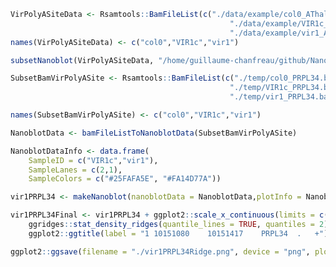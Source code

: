 
```r
VirPolyASiteData <- Rsamtools::BamFileList(c("./data/example/col0_AThalChr1.bam",
												 "./data/example/VIR1c_AThalChr1.bam",
												 "./data/example/vir1_AThalChr1.bam"))
names(VirPolyASiteData) <- c("col0","VIR1c","vir1")

subsetNanoblot(VirPolyASiteData, "/home/guillaume-chanfreau/github/Nano_blot/user_input_files/probes.bed", c("PRPL34"),RACE = TRUE, viewingWindow = "PRPL34")
```

```r
SubsetBamVirPolyASite <- Rsamtools::BamFileList(c("./temp/col0_PRPL34.bam",
												 "./temp/VIR1c_PRPL34.bam",
												 "./temp/vir1_PRPL34.bam"))

names(SubsetBamVirPolyASite) <- c("col0","VIR1c","vir1")

NanoblotData <- bamFileListToNanoblotData(SubsetBamVirPolyASite)

NanoblotDataInfo <- data.frame(
	SampleID = c("VIR1c","vir1"),
	SampleLanes = c(2,1),
	SampleColors = c("#25FAFA5E", "#FA14D77A"))

vir1PRPL34 <- makeNanoblot(nanoblotData = NanoblotData,plotInfo = NanoblotDataInfo, blotType = "ridge")

vir1PRPL34Final <- vir1PRPL34 + ggplot2::scale_x_continuous(limits = c(100,450)) + 
	ggridges::stat_density_ridges(quantile_lines = TRUE, quantiles = 2) + 
	ggplot2::ggtitle(label = "1	10151080	10151417	PRPL34	.	+")

ggplot2::ggsave(filename = "./vir1PRPL34Ridge.png", device = "png", plot = vir1PRPL34Final, dpi = 320, units = "in", width = 10, height = 5)
```

